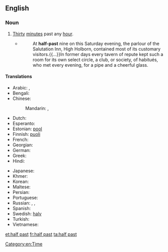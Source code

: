 {{also|half-past}}
==English==

===Noun===
{{en-noun|-}}

#[[thirty|Thirty]] [[minute]]s past any [[hour]].
#*{{RQ:WBsnt IvryGt|III}}
#*:At '''half-past''' nine on this Saturday evening, the parlour of the Salutation Inn, High Holborn, contained most of its customary visitors.{{...}}In former days every tavern of repute kept such a room for its own select circle, a club, or society, of habitués, who met every evening, for a pipe and a cheerful glass.

====Translations====
{{trans-top|"half past one" as example of usage in other languages}}
* Arabic: {{t|ar|الساعة والنصف|tr=al-sāʿa wa-'n-niṣf|sc=Arab}}, {{t|ar|الساعة الواحدة والنصف|tr=al-sāʿa al-wāḥida wa-'n-niṣf|sc=Arab}}
* Bengali: {{t|bn|সাড়ে|tr=ʃaɽe|sc=Beng}}
* Chinese:
*: Mandarin: {{t|cmn|[[一]][[點]][[半]]|sc=Hani}}, {{t|cmn|[[一]][[点]][[半]]|tr=yī diǎn bàn|sc=Hani}}
* Dutch: {{t|nl|half twee}}
* Esperanto: {{t|eo|la unua kaj duono}}
* Estonian: [[pool#Estonian|pool]] {{t+|et|kaks}}
* Finnish: [[puoli#Finnish|puoli]] {{t+|fi|kaksi}}
* French: {{t|fr|une heure et demie}}
* Georgian: {{t|ka|ნახევარი}}
* German: {{l|de|halb}} {{l|de|zwei}}
* Greek: {{t|el|μιάμιση η ώρα|sc=Grek}}
* Hindi: {{t|hi|साढ़े एक बजा|tr=sāṛhe ek bajā|sc=Deva}}
{{trans-mid}}
* Japanese: {{t|ja|一時半|tr=いちじはん, ichijihan|sc=Jpan}}
* Khmer: {{t+|km|កន្លះ|alt=ម៉ោងមួយកន្លះ|tr=maong muəy kɑnlah|sc=Khmr}}
* Korean: {{t|ko|한시 반|sc=Kore}}
* Maltese: {{t|mt|is-siegħa u nofs}}
* Persian: {{t|fa|ساعت یک و نیم|tr=sâ'at yek o nim|sc=fa-Arab}}
* Portuguese: {{t|pt|uma e meia}}
* Russian: {{t|ru|пол-второ́го|tr=pol-vtoróvo}}, {{l|ru|[[полови́на]] [[второй|второ́го]]|tr=polovína vtoróvo}}, {{l|ru|[[час]] [[три́дцать]]}}
* Spanish: {{l|es|una}} {{l|es|y}} {{l|es|media}}
* Swedish: [[halv#Swedish|halv]] {{t+|sv|två}}
* Turkish: {{t|tr|saat bir buçuk}}
* Vietnamese: {{t|vi|một giờ rươi}}
{{trans-bottom}}

[[Category:en:Time]]

[[et:half past]]
[[fr:half past]]
[[ta:half past]]